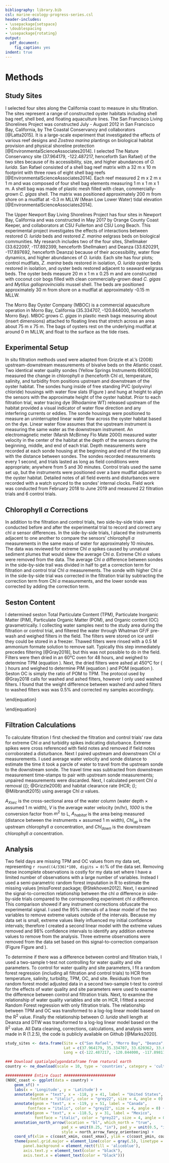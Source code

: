 ```yaml
---
bibliography: library.bib
csl: marine-ecology-progress-series.csl
header-includes: 
- \usepackage{setspace}
- \doublespacing
- \usepackage{rotating}
output:
  pdf_document:
    fig_caption: yes
indent: true
---
```


# Methods

## Study Sites
I selected four sites along the California coast to measure in situ filtration.
The sites represent a range of constructed oyster habitats including shell bag reef, shell bed, and floating aquaculture lines.
The San Francisco Living Shorelines Project was constructed July - August 2012 in San Francisco Bay, California, by The Coastal Conservancy and collaborators [@Latta2015]. 
It is a large-scale experiment that investigated the effects of various reef designs and *Zostrea marina* plantings on biological habitat provision and physical shoreline protection [@EnvironmentalScienceAssociates2014]. 
I selected The Nature Conservancy site (37.964179, -122.487217, henceforth San Rafael) of the two sites because of its accessibility, size, and higher abundances of *O. lurida*. 
San Rafael consisted of a shell bag reef matrix with a 32 m x 10 m footprint with three rows of eight shell bag reefs [@EnvironmentalScienceAssociates2014]. 
Each reef measured 2 m x 2 m x 1 m  and was composed of four shell bag elements measuring 1 m x 1 m x 1 m. A shell bag was made of plastic mesh filled with clean, commercially-grown *C. gigas* shell. 
The matrix was positioned approximately 200 m from shore on a mudflat at -0.3 m MLLW (Mean Low Lower Water) tidal elevation [@EnvironmentalScienceAssociates2014]. 

The Upper Newport Bay Living Shorelines Project has four sites in Newport Bay, California and was constructed in May 2017 by Orange County Coast Keeper, and collaborators at CSU Fullerton and CSU Long Beach. 
This experimental project investigates the effects of interactions between restored *O. lurida* beds and restored *Z. marina* eelgrass beds on biological communities. 
My research includes two of the four sites, Shellmaker (33.622097, -117.892399, henceforth Shellmaker) and Deanza (33.620291, -117.897692, henceforth Deanza) because of their accessibility, water flow dynamics, and higher abundances of *O. lurida*. 
Each site has four plots; control mudflats, *Z. marina* beds restored in isolation, *O. lurida* oyster beds restored in isolation, and oyster beds restored adjacent to seaward eelgrass beds. 
The oyster beds measure 20 m x 1 m x 0.25 m and are constructed with coconut coir bogs filled with clean commercially-grown dead *C. gigas* and *Mytilus galloprovincialis* mussel shell. 
The beds are positioned approximately 30 m from shore on a mudflat at approximately -0.15 m MLLW.

The Morro Bay Oyster Company (MBOC) is a commercial aquaculture operation in Morro Bay, California (35.334707, -120.844000, henceforth Morro Bay). 
MBOC grows *C. gigas* in plastic mesh bags measuring about (insert dimensions) attached to floating lines that stretch across an area about 75 m x 75 m. 
The bags of oysters rest on the underlying mudflat at around 0 m MLLW, and float to the surface as the tide rises. 

## Experimental Setup
In situ filtration methods used were adapted from Grizzle et al.'s (2008) upstream-downstream measurements of bivalve beds on the Atlantic coast.
Two identical water quality sondes (Yellow Springs Instruments 6600EDS) measured the change in chlorophyll $\alpha$ (henceforth Chl $\alpha$), temperature, salinity, and turbidity from positions upstream and downstream of the oyster habitat. 
The sondes hung inside of free standing PVC (polyvinyl chloride) housings with water flow slats (Figure \ref{fig:fieldgear}) and hung at height to align the sensors with the approximate height of the oyster habitat. 
Prior to each filtration trial, water tracing dye (Rhodamine WT) released upstream of the habitat provided a visual indicator of water flow direction and any interfering currents or eddies.
The sonde housings were positioned to measure an uninterrupted linear water flow across the oyster habitat based on the dye.
Linear water flow assumes that the upstream instrument is measuring the same water as the downstream instrument.
An electromagnetic meter (Marsh McBirney Flo Mate 2000) measured water velocity in the center of the habitat at the depth of the sensors during the beginning, middle, and end of each trial. 
Depth measurements were recorded at each sonde housing at the beginning and end of the trial along with the distance between sondes.
The sondes recorded measurements every 1 second, and trials lasted as long as field conditions were appropriate; anywhere from 5 and 30 minutes. 
Control trials used the same set up, but the instruments were positioned over a bare mudflat adjacent to the oyster habitat.
Detailed notes of all field events and disturbances were recorded with a watch synced to the sondes' internal clocks.
Field work was conducted from February 2018 to June 2019 and measured 22 filtration trials and 6 control trials.

## Chlorophyll $\alpha$ Corrections
In addition to the filtration and control trials, two side-by-side trials were conducted before and after the experimental trial to record and correct any chl $\alpha$ sensor differences.
In the side-by-side trials, I placed the instruments adjacent to one another to compare the sensors' chlorophyll $\alpha$ measurements in the same mass of water for approximately 10 minutes.  
The data was reviewed for extreme Chl $\alpha$ spikes caused by unnatural sediment plumes that would skew the average Chl $\alpha$.
Extreme Chl $\alpha$ values were removed from the data.
The average Chl $\alpha$ difference between sondes in the side-by-side trail was divided in half to get a correction term for filtration and control trial Chl $\alpha$ measurements.
The sonde with higher Chl $\alpha$ in the side-by-side trial was corrected in the filtration trial by subtracting the correction term from Chl $\alpha$ measurements, and the lower sonde was corrected by adding the correction term.

\begin{figure}[h]
  \centering
  \includegraphics[width=0.5\textwidth]{Fieldwork instruments and gear copy.jpg}
  \caption{Two identical YSI 6600EDS water quality sondes were used to measure chlorophyll, temperature, salinity, and turbidity. The sondes were hung inside PVC housings to adjust the sensor depth in the water column. Water velocity measurements were taken with an Marsh McBirney Flo Mate 2000.}
  \label{fig:fieldgear}
\end{figure}

## Seston Content
I determined seston Total Particulate Content (TPM), Particulate Inorganic Matter (PIM), Particulate Organic Matter (POM), and Organic content (OC) gravametrically.
I collecting water samples next to the study area during the filtration or control trial, and filtered the water through Whatman GF/F pre-wash and weighed filters in the field.
The filters were stored on ice until they could be stored in a freezer. 
Thawed filters were rinsed with a 0.5 M ammonium formate solution to remove salt. 
Typically this step immediately precedes filtering [@Gray2018], but this was not possible to do in the field. 
Filters were then dried in an 60&deg;C oven for 48 hours, and weighed to determine TPM (equation \ref{Eq:TPM}). 
Next, the dried filters were ashed at 450&deg;C for \( \geq 4 \) hours and weighed to determine PIM (equation \ref{Eq:PIM}) and POM (equation \ref{Eq:POM}). Seston OC is simply the ratio of POM to TPM.
The protocol used by @Gray2018 calls for washed and ashed filters, however I only used washed filters. 
I found that the weight difference between washed and ashed filters to washed filters was was 0.5\% and corrected my samples accordingly.

\begin{equation}
\label{Eq:TPM}
TPM (mg/L)= \frac{[Filter Dry Weight (g) - Filter Pre Weight (g)] \times \frac{100 mg}{L}}{Water sample volume (mL) \times \frac{1 L}{1000 mL}} \
\end{equation}

\begin{equation}
\label{Eq:PIM}
PIM (mg/L)= \frac{[Filter Ash Weight (g) - Filter Pre Weight (g)] \times \frac{100 mg}{L}}{Water sample volume (ml)\times \frac{1 L}{1000 mL}} \
\end{equation}

\begin{equation}
\label{Eq:POM}
POM (mg/L) = TPM (mg/L) - PIM (mg/L)
\end{equation}

## Filtration Calculations
To calculate filtration I first checked the filtration and control trials' raw data for extreme Chl $\alpha$ and turbidity spikes indicating disturbance.
Extreme spikes were cross referenced with field notes and removed if field notes corroborated a disturbance. 
Next I paired upstream and downstream Chl $\alpha$ measurements. 
I used average water velocity and sonde distance to estimate the time it took a parcle of water to travel from the upstream sonde to the downstream sonde. 
The travel time was subtracted from downstream measurement time-stamps to pair with upstream sonde measurements; unpaired measurements were discarded. 
Next, I calculated percent Chl $\alpha$ removal (\(\autoref{Eq:PrctChl}\); @Grizzle2008) and habitat clearance rate (HCR; \(\autoref{Eq:Lhrm2}\); @Milbrandt2015) using average Chl $\alpha$ values. 

\begin{equation}
\label{Eq:PrctChl}
\% Chl\alpha Removal = \frac{Chl_{up} - Chl_{down}}{Chl_{up}} \times 100
\end{equation}

\begin{equation}
\label{Eq:Lhrm2}
HCR (Lhr^{-1}m^2) = \frac{A_{Xsec} \times V \times 1000}{A_{habitat}} \times \frac{Chl_{up} - Chl_{down}}{Chl_{up}}
\end{equation}

$A_{Xsec}$ is the cross-sectional area of the water column (water depth $\times$ assumed 1 m width), *V* is the average water velocity (m/hr), *1000* is the conversion factor from $m^2$ to L, $A_{habitat}$ is the area being measured (distance between the instruments $\times$ assumed 1 m width), $Chl_{up}$ is the upstream chlorophyll $\alpha$ concentration, and $Chl_{down}$ is the downstream chlorophyll $\alpha$ concentration.

## Analysis

Two field days are missing TPM and OC values from my data set, representing `r round((4/336)*100, digits = 0)`% of the data set. 
Removing these incomplete observations is costly for my data set where I have a limited number of observations with a large number of variables. 
Instead I used a semi-parametric random forest imputation in R to estimate the missing values [missForest package; @Stekhoven2012].
Next, I examined the signal-to-correction relationship between the chl $\alpha$ difference in side-by-side trials compared to the corresponding experiment chl $\alpha$ difference.
This comparison showed if any instrument corrections obfuscate the experimental signal.
I used the 95\% intervals of a linear model of the two variables to remove extreme values outside of the intervals.
Because my data set is small, extreme values likely influenced my initial confidence intervals; therefore I created a second linear model with the extreme values removed and 98\% confidence intervals to identify any addition extreme values to remove from the analysis. 
Three extreme observations were removed from the data set based on this signal-to-correction comparison (Figure Figure \ref{Corr_to_signal_95CI_graph} and \ref{Corr_to_signal_98CI_graph}).

To determine if there was a difference between control and filtration trials, I used a two-sample t-test not controlling for water quality and site parameters.
To control for water quality and site parameters, I fit a random forest regression (including all filtration and control trials) to HCR from temperature, salinity, turbidity, TPM, OC, and site.
Residuals from the random forest model adjusted data in a second two-sample t-test to control for the effects of water quality and site parameters were used to examine the difference between control and filtration trials.
Next, to examine the relationship of water quality variables and site on HCR, I fitted a second Random Forest regression with only filtration trials.
The relationship between TPM and OC was transformed to a log-log linear model based on the R^2^ value.
Finally the relationship between *O. lurida* shell length at Deanza and DTW was transformed to a log-log linear model based on the R^2^ value. 
All Data cleaning, corrections, calculations, and analysis were made in R (1.2.5), the code is publicly available on Github [@Marks2020].

```r
study_sites <- data.frame(Site = c("San Rafael", "Morro Bay", "Deanza", "Shellmaker"),
                          Lat = c(37.964179, 35.334707, 33.620362, 33.622098),
                          Long = c(-122.487217, -120.844000, -117.898110, -117.892408))

### Download spatialpolygondataframe from rnatural earth
country <- ne_download(scale = 10, type = 'countries', category = 'cultural', returnclass = 'sf')

############ Entire Coast #######################
(NOOC_coast <- ggplot(data = country) +
    geom_sf() +
    labs(x = 'Longitude', y = 'Latitude') +
    annotate(geom = "text", x = -118, y = 41, label = "United States", 
           fontface = "italic", color = "grey22", size = 4, angle = 0) +
    annotate(geom = "text", x = -119, y = 51, label = "Canada", 
          fontface = "italic", color = "grey22", size = 4, angle = 0) +
    annotate(geom = "text", x = -118.5, y = 31, label = "Mexico", 
             fontface = "italic", color = "grey22", size = 4, angle = 0) +
    annotation_north_arrow(location = "bl", which_north = "true", 
                         pad_x = unit(0.25, "in"), pad_y = unit(0.5, "in"),
                         style = north_arrow_fancy_orienteering) +
    coord_sf(xlim = c(coast_xmin, coast_xmax), ylim = c(coast_ymin, coast_ymax), expand = FALSE) +
    theme(panel.grid.major = element_line(color = gray(.5), linetype = 'solid', size = 0.25), 
        panel.background = element_rect(fill = 'aliceblue'),
        axis.text.y = element_text(color = "black"),
        axis.text.x = element_text(color = "black")))
```

